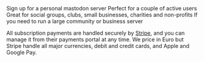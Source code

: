 <CardGroup cols={2}>
  <Card title="Single user (€2.50/month)" icon="user" color="#ea5a0c" href="/compare-servers#single-user-server">
    Sign up for a personal mastodon server
  </Card>
  <Card title="Small server (€5/month)" icon="user-group" color="#0285c7" href="/compare-servers#small-server">
    Perfect for a couple of active users
  </Card>
  <Card title="Medium server (€10/month)" icon="people-group" color="#16a34a" href="/compare-servers#medium-server">
    Great for social groups, clubs, small businesses, charities and non-profits
  </Card>
  <Card title="Large server (€20/month)" icon="users-medical" color="#dc2626" href="/compare-servers#large-server">
    If you need to run a large community or business server
  </Card>
</CardGroup>

<Tip>All subscription payments are handled securely by [Stripe](https://stripe.com), and you can manage it from their payments portal at any time.
We price in Euro but Stripe handle all major currencies, debit and credit cards, and Apple and Google Pay.</Tip>